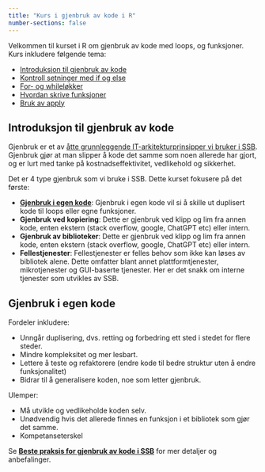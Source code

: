 ```yaml
---
title: "Kurs i gjenbruk av kode i R"
number-sections: false
---
```


Velkommen til kurset i R om gjenbruk av kode med loops, og funksjoner. Kurs inkludere følgende tema: 

- [Introduksjon til gjenbruk av kode](index.qmd#sec-introduction)
- [Kontroll setninger med if og else](kontroll.qmd)
- [For- og whileløkker](loops.qmd)
- [Hvordan skrive funksjoner](funksjoner.qmd)
- [Bruk av apply](apply.qmd)


## Introduksjon til gjenbruk av kode {#sec-introduction}
Gjenbruk er et av [åtte grunnleggende IT-arkitekturprinsipper vi bruker i SSB](https://statistics-norway.atlassian.net/wiki/spaces/Arkitektur/pages/3538714625). Gjenbruk gjør at man slipper å kode det samme som noen allerede har gjort, og er lurt med tanke på kostnadseffektivitet, vedlikehold og sikkerhet.

Det er 4 type gjenbruk som vi bruke i SSB. Dette kurset fokusere på det første:

-   [**Gjenbruk i egen kode**](index.qmd#sec-gjenbruk): Gjenbruk i egen kode vil si å skille ut duplisert kode til loops eller egne funksjoner.
-   **Gjenbruk ved kopiering**: Dette er gjenbruk ved klipp og lim fra annen kode, enten ekstern (stack overflow, google, ChatGPT etc) eller intern.
-   **Gjenbruk av biblioteker**: Dette er gjenbruk ved klipp og lim fra annen kode, enten ekstern (stack overflow, google, ChatGPT etc) eller intern.
-   **Fellestjenester**: Fellestjenester er felles behov som ikke kan løses av bibliotek alene. Dette omfatter blant annet plattformtjenester, mikrotjenester og GUI-baserte tjenester. Her er det snakk om interne tjenester som utvikles av SSB.

## Gjenbruk i egen kode {#sec-gjenbruk}

Fordeler inkludere:

-   Unngår duplisering, dvs. retting og forbedring ett sted i stedet for flere steder.
-   Mindre kompleksitet og mer lesbart.
-   Lettere å teste og refaktorere (endre kode til bedre struktur uten å endre funksjonalitet)
-   Bidrar til å generalisere koden, noe som letter gjenbruk.

Ulemper:

-   Må utvikle og vedlikeholde koden selv.
-   Unødvendig hvis det allerede finnes en funksjon i et bibliotek som gjør det samme.
-   Kompetanseterskel

Se [**Beste praksis for gjenbruk av kode i SSB**](https://statistics-norway.atlassian.net/wiki/spaces/BEST/pages/3527966755/Gjenbruk) for mer detaljer og anbefalinger.